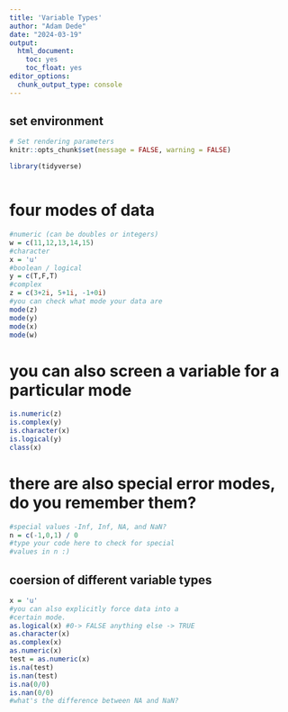 ```yaml
---
title: 'Variable Types'
author: "Adam Dede"
date: "2024-03-19"
output:
  html_document:
    toc: yes
    toc_float: yes
editor_options:
  chunk_output_type: console
---
```



## set environment

```r

# Set rendering parameters
knitr::opts_chunk$set(message = FALSE, warning = FALSE)

library(tidyverse)



```

# four modes of data 
```r

#numeric (can be doubles or integers)
w = c(11,12,13,14,15)
#character 
x = 'u'
#boolean / logical
y = c(T,F,T)
#complex
z = c(3+2i, 5+1i, -1+0i)
#you can check what mode your data are
mode(z)
mode(y)
mode(x)
mode(w)


```

# you can also screen a variable for a particular mode


```r

is.numeric(z)
is.complex(y)
is.character(x)
is.logical(y)
class(x)

```

# there are also special error modes, do you remember them? 

```r
#special values -Inf, Inf, NA, and NaN?
n = c(-1,0,1) / 0
#type your code here to check for special 
#values in n :)


```

## coersion of different variable types
```r
x = 'u'
#you can also explicitly force data into a
#certain mode. 
as.logical(x) #0-> FALSE anything else -> TRUE
as.character(x)
as.complex(x)
as.numeric(x)
test = as.numeric(x)
is.na(test)
is.nan(test)
is.na(0/0)
is.nan(0/0)
#what's the difference between NA and NaN? 



```
